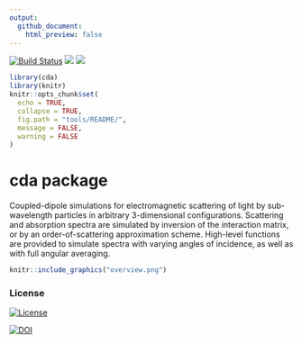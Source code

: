 ```yaml
---
output:
  github_document:
    html_preview: false
---
```


[![Build Status](https://travis-ci.org/plasmonics/cda.png?branch=master)](https://travis-ci.org/plasmonics/cda)
![](http://www.r-pkg.org/badges/version/cda)
![](http://cranlogs.r-pkg.org/badges/grand-total/cda)

<!-- README.md is generated from README.Rmd. Please edit that file -->

```r
library(cda)
library(knitr)
knitr::opts_chunk$set(
  echo = TRUE,
  collapse = TRUE,
  fig.path = "tools/README/",
  message = FALSE,
  warning = FALSE
)
```

# cda package

Coupled-dipole simulations for electromagnetic scattering of light by sub-wavelength particles in arbitrary 3-dimensional configurations. Scattering and absorption spectra are simulated by inversion of the interaction matrix, or by an order-of-scattering approximation scheme. High-level functions are provided to simulate spectra with varying angles of incidence, as well as with full angular averaging.

```r
knitr::include_graphics("overview.png")
```

### License

[![License](http://img.shields.io/badge/license-GPL%20%28%3E=%202%29-brightgreen.svg?style=flat)](http://www.gnu.org/licenses/gpl-2.0.html)

[![DOI](https://zenodo.org/badge/3128890.svg)](https://zenodo.org/badge/latestdoi/3128890)


